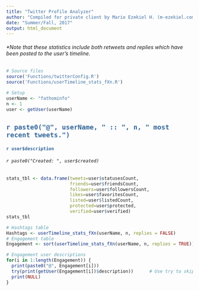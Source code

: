 ```yaml
---
title: "Twitter Profile Analyzer"
author: "Compiled for private client by Mario Ezekiel H. (m-ezekiel.com)"
date: "Summer/Fall, 2017"
output: html_document
---
```


###### *Note that these statistics include both retweets and replies which have been posted to the user's timeline.

```r
# Source files
source('Functions/twitterConfig.R')
source('Functions/userTimeline_stats_fXn.R')
```

```r
# Setup
userName <- "fathominfo"
n <- 1
user <- getUser(userName)
```


## <span style="color:#336699">`r paste0("@", userName, " :: ", n, " most recent tweets.")`</span>
#### <span style="color:#336699">`r user$description`</span>
###### `r paste0("Created: ", user$created)`




```r
stats_tbl <- data.frame(tweets=user$statusesCount, 
                        friends=user$friendsCount,
                        followers=user$followersCount,
                        likes=user$favoritesCount,
                        listed=user$listedCount,
                        protected=user$protected,
                        verified=user$verified)
stats_tbl
```


```r
# Hashtags table
Hashtags <- userTimeline_stats_fXn(userName, n, replies = FALSE)
# Engagement table
Engagement <- sort(userTimeline_stats_fXn(userName, n, replies = TRUE))

# Engagement user descriptions
for(i in 1:length(Engagement)) {
  print(paste0("@", Engagement[i]))
  try(print(getUser(Engagement[i])$description))      # Use try to skip errors
  print(NULL)
}
```

